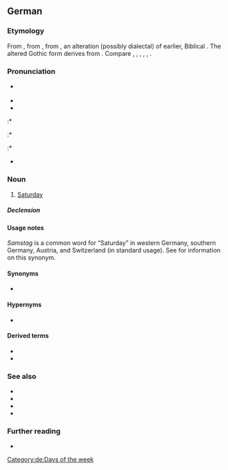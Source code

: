 {{also|samstag}}
==German==

===Etymology===
From {{inh|de|gmh|sameztac|sameztac, samztac}}, from {{inh|de|goh|sambaztag||Sabbath day}}, from {{der|de|got|*𐍃𐌰𐌼𐌱𐌰𐍄𐍉}}, an alteration (possibly dialectal) of earlier, Biblical {{m|got|𐍃𐌰𐌱𐌱𐌰𐍄𐍉}}. The altered Gothic form derives from {{der|de|gkm|*σάμβατον||Sabbath}}. Compare {{cog|fr|samedi}}, {{cog|fro|sambedi}}, {{cog|rm|somda}}, {{cog|ro|sâmbătă}}, {{cog|hu|szombat}}, {{cog|cu|сѫбота}}.

===Pronunciation===
* {{IPA|de|/ˈzamstʰaːk/}} {{a|standard}}
* {{audio|de|Samstag.ogg|Samstag}}
* {{audio|de|De-Samstag.ogg|Audio}}
:* {{IPA|de|/ˈzamstʰax/}} {{a|northern Germany and parts of central Germany; chiefly colloquial}}
:* {{IPA|de|/ˈzamstʰaːx/}} {{a|parts of central Germany; chiefly colloquial}}
:* {{IPA|de|/ˈsamʃtʰaːk/}} {{a|south-western Germany and Switzerland; dialect}}
* {{rhymes|de|aːɡ̊}}

===Noun===
{{de-noun|m|Samstags|gen2=Samstages|Samstage}}

# {{lb|de|now dominant except in former [[East Germany]]}} [[Saturday]]

=====Declension=====
{{de-decl-noun-m|(e)s|e}}

====Usage notes====
''Samstag'' is a common word for “Saturday” in western Germany, southern Germany, Austria, and Switzerland (in standard usage). See {{m|de|Sonnabend}} for information on this synonym.

====Synonyms====
* {{sense|eastern and, traditionally, northern Germany}} {{l|de|Sonnabend}}

====Hypernyms====
* {{l|de|Tag}}

====Derived terms====
* {{l|de|samstags}}
* {{l|de|Karsamstag}}

===See also===
* {{l|de|Sabbat}}
* {{l|de|Sabbattag}}
* {{l|de|Schabbat}}
* {{list:days of the week/de}}

===Further reading===
* {{R:Duden}}

[[Category:de:Days of the week]]